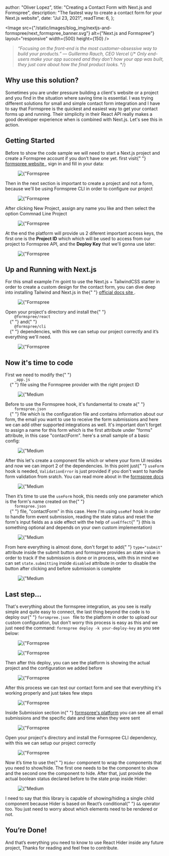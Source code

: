 
  author: "Oliver Lopez",
  title: "Creating a Contact Form with Next.js and Formspree",
  description:
    "The fastest way to create a contact form for your Next.js website",
  date: "Jul 23, 2021",
  readTime: 6,
};


<Image
  src={"/static/images/blog_img/nextjs-and-formspree/next_formspree_banner.svg"}
  alt={"Next.js and Formspree"}
  layout="responsive"
  width={500}
  height={150}
/>

<blockquote className="break-words text-md text-left leading-relaxed">
  <i>
    “Focusing on the front-end is the most customer-obsessive way to build your
    products.” — <span>Guillermo Rauch, CEO Vercel</span>
  </i>
  {/* <i>
    Only end-users make your app succeed and they don't how your app was built,
    they just care about how the final product looks.
  </i> */}
</blockquote>

<h2 className="mt-6 text-2xl font-bold">Why use this solution?</h2>

<p className="break-words text-md text-left leading-relaxed text-gray-700 dark:text-white">
  Sometimes you are under pressure building a client's website or a project and
  you find in the situation where saving time is essential. I was trying
  different solutions for small and simple contact form integration and I have
  to say that Formspree is the quickest and easiest way to get your contact
  forms up and running. Their simplicity in their React API really makes a good
  developer experience when is combined with Next.js. Let's see this in action.
</p>

<h2 className="mt-6 text-2xl font-bold">Getting Started</h2>

<p className="break-words text-md text-left leading-relaxed text-gray-700 dark:text-white">
  Before to show the code sample we will need to start a Next.js project and
  create a Formspree account if you don’t have one yet. first visit{" "}
  <a className="text-blue-400 dark:text-blue-400" href="https://formspree.io">
    formspree website
  </a>
  , sign in and fill in your data:
</p>

<figure className="md:px-5 md:mt-4 md:mb-5">
  <Image
    className="rounded-lg"
    src={"/static/images/blog_img/nextjs-and-formspree/platform_1.png"}
    alt={"Formspree sign up"}
    layout="responsive"
    width={700}
    height={375}
  />
</figure>

<p className="break-words text-md text-left leading-relaxed text-gray-700 dark:text-white">
  Then in the next section is important to create a project and not a form,
  because we'll be using Formspree CLI in order to configure our project
</p>

<figure className="md:px-5 md:mt-4 md:mb-5">
  <Image
    className="rounded-lg"
    src={"/static/images/blog_img/nextjs-and-formspree/platform_2.png"}
    alt={"Formspree create a project"}
    layout="responsive"
    width={700}
    height={375}
  />
</figure>

<p className="break-words text-md text-left leading-relaxed text-gray-700 dark:text-white">
  After clicking New Project, assign any name you like and then select the
  option <span className="font-semibold">Commnad Line Project</span>
</p>

<figure className="md:px-5 md:mt-4 md:mb-5">
  <Image
    className="rounded-lg"
    src={"/static/images/blog_img/nextjs-and-formspree/platform_3.png"}
    alt={"Formspree sign up"}
    layout="responsive"
    width={400}
    height={450}
  />
</figure>

<p className="break-words text-md text-left leading-relaxed text-gray-700 dark:text-white">
  At the end the platform will provide us 2 diferent important access keys, the
  first one is the <b>Project ID</b> which which will be used to access from our
  project to Formspree API, and the <b>Deploy Key</b> that we'll gonna use
  later:
</p>

<figure className="md:px-5 md:mt-4 md:mb-5">
  <Image
    className="rounded-lg"
    src={"/static/images/blog_img/nextjs-and-formspree/platform_4.png"}
    alt={"Formspree sign up"}
    layout="responsive"
    width={900}
    height={160}
  />
</figure>

<h2 className="mt-6 text-2xl font-bold">Up and Running with Next.js</h2>

<p className="break-words text-md text-left leading-relaxed text-gray-700 dark:text-white">
  For this small example I'm goint to use the Next.js + TailwindCSS starter in
  order to create a custom design for the contact form, you can dive deep into
  installing Tailwind and Next.js in the{" "}
  <a
    className="text-blue-500 dark:text-blue-400"
    href="https://tailwindcss.com/docs/guides/nextjs"
  >
    official docs site
  </a>
  .
</p>

<figure className="md:px-5 md:mt-4 md:mb-5">
  <Image
    className="rounded-lg"
    src={"/static/images/blog_img/nextjs-and-formspree/cli_1.png"}
    alt={"Formspree sign up"}
    layout="responsive"
    width={900}
    height={110}
  />
</figure>

<p className="break-words text-md text-left leading-relaxed text-gray-700 dark:text-white">
  Open your project's directory and install the{" "}
  <code className="dark:text-black bg-gray-300 rounded-lg font-semibold px-2 py-1">
    @formspree/react
  </code>{" "}
  and{" "}
  <code className="dark:text-black bg-gray-300 rounded-lg font-semibold px-2 py-1">
    @formspree/cli
  </code>{" "}
  dependencies, with this we can setup our project correctly and it’s everything
  we'll need.
</p>

<figure className="md:px-5 md:mt-4 md:mb-5">
  <Image
    className="rounded-lg"
    src={"/static/images/blog_img/nextjs-and-formspree/cli_2.png"}
    alt={"Formspree sign up"}
    layout="responsive"
    width={900}
    height={180}
  />
</figure>

<h2 className="mt-6 text-2xl font-bold">Now it's time to code</h2>

<p className="break-words text-md text-left leading-relaxed text-gray-700 dark:text-white">
  First we need to modify the{" "}
  <code className="dark:text-black bg-gray-300 rounded-lg font-semibold px-2 py-1">
    _app.js
  </code>{" "}
  file using the Formspree provider with the right project ID
</p>

<figure className="md:px-5 md:mt-4 md:mb-5">
  <Image
    className="rounded-lg"
    src={"/static/images/blog_img/nextjs-and-formspree/code_1.png"}
    alt={"Medium Skeleton"}
    layout="responsive"
    width={650}
    height={400}
  />
</figure>

<p className="break-words text-md text-left leading-relaxed text-gray-700 dark:text-white">
  Before to use the Formspree hook, it's fundamental to create a{" "}
  <code className="dark:text-black bg-gray-300 rounded-lg font-semibold px-2 py-1">
    formspree.json
  </code>{" "}
  file which is the configuration file and contains information about our form,
  the email you want to use to receive the form submissions and here we can add
  other supported integrations as well. It's important don't forget to assign a
  name for this form which is the first attribute under "forms" attribute, in
  this case "contactForm". here's a small sample of a basic config:
</p>

<figure className="md:px-5 md:mt-4 md:mb-5">
  <Image
    className="rounded-lg"
    src={"/static/images/blog_img/nextjs-and-formspree/code_2.png"}
    alt={"Medium Skeleton"}
    layout="responsive"
    width={650}
    height={400}
  />
</figure>

<p className="break-words text-md text-left leading-relaxed text-gray-700 dark:text-white">
  After this let's create a component file which or where your form UI resides
  and now we can import 2 of the dependencies. In this point just{" "}
  <code>useForm</code> hook is needed, <code>ValidationError</code>
  is just provided if you don't want to handle form validation from sratch. You can
  read more about in the <a
    className="text-blue-500 dark:text-blue-400"
    href="https://help.formspree.io/hc/en-us/articles/360055613373-The-Formspree-React-library#validation"
  >
    formspree docs
  </a>
</p>

<figure className="md:px-5 md:mt-4 md:mb-5">
  <Image
    className="rounded-lg"
    src={"/static/images/blog_img/nextjs-and-formspree/code_3.png"}
    alt={"Medium Skeleton"}
    layout="responsive"
    width={700}
    height={270}
  />
</figure>

<p className="break-words text-md text-left leading-relaxed text-gray-700 dark:text-white">
  Then it’s time to use the <code>useForm</code> hook, this needs only one
  parameter which is the form's name created on the{" "}
  <code className="dark:text-black bg-gray-300 rounded-lg font-semibold px-2 py-1">
    formspree.json
  </code>{" "}
  file, "contactForm" in this case. Here I'm using <code>useRef</code> hook in
  order to handle form event submission, reading the state status and reset the
  form's input fields as a side effect with the help of <code>useEffect</code>{" "}
  (this is something optional and depends on your own custom implementation)
</p>

<figure className="md:px-5 md:mt-4 md:mb-5">
  <Image
    className="rounded-lg"
    src={"/static/images/blog_img/nextjs-and-formspree/code_4.png"}
    alt={"Medium Skeleton"}
    layout="responsive"
    width={700}
    height={500}
  />
</figure>

<p className="break-words text-md text-left leading-relaxed text-gray-700 dark:text-white">
  From here everything is almost done, don't forget to add{" "}
  <code>type="submit"</code> attribute inside the submit button and formspree
  provides an state value in order to track if the submission is done or in
  process, with this in mind we can set <code>state.submitting</code> inside
  <code>disabled</code> attribute in order to disable the button after clicking and
  before submission is complete
</p>

<figure className="md:px-5 md:mt-4 md:mb-5">
  <Image
    className="rounded-lg"
    src={"/static/images/blog_img/nextjs-and-formspree/code_5.png"}
    alt={"Medium Skeleton"}
    layout="responsive"
    width={700}
    height={285}
  />
</figure>

<h2 className="mt-6 text-2xl font-bold">Last step...</h2>

<p className="break-words text-md text-left leading-relaxed text-gray-700 dark:text-white">
  That's everything about the formspree integration, as you see is really simple
  and quite easy to connect, the last thing beyond the code is to deploy our{" "}
  <code>forsmpree.json </code> file to the platform in order to upload our
  custom configuration, but don't worry this process is easy as this and we just
  need the command: <code>formspree deploy -k your-deploy-key</code> as you see
  below:
</p>

<figure className="md:px-5 md:mt-4 md:mb-5">
  <Image
    className="rounded-lg"
    src={"/static/images/blog_img/nextjs-and-formspree/cli_2.png"}
    alt={"Formspree sign up"}
    layout="responsive"
    width={900}
    height={100}
  />
</figure>

<figure className="md:px-5 mt-4 md:mb-5">
  <Image
    className="rounded-lg"
    src={"/static/images/blog_img/nextjs-and-formspree/cli_3.png"}
    alt={"Formspree sign up"}
    layout="responsive"
    width={900}
    height={180}
  />
</figure>

<p className="break-words text-md text-left leading-relaxed text-gray-700 dark:text-white">
  Then after this deploy, you can see the platform is showing the actual project
  and the configuration we added before
</p>

<figure className="md:px-5 md:mt-4 md:mb-5">
  <Image
    className="rounded-lg"
    src={"/static/images/blog_img/nextjs-and-formspree/platform_5.png"}
    alt={"Formspree sign up"}
    layout="responsive"
    width={900}
    height={150}
  />
</figure>

<p className="break-words text-md text-left leading-relaxed text-gray-700 dark:text-white">
  After this process we can test our contact form and see that everything it's
  working properly and just takes few steps
</p>

<figure className="md:px-5 md:mt-4 md:mb-5">
  <Image
    className="rounded-lg"
    src={"/static/images/blog_img/nextjs-and-formspree/form_example.gif"}
    alt={"Formspree sign up"}
    layout="responsive"
    width={"auto"}
    height={"auto"}
  />
</figure>

<p className="break-words text-md text-left leading-relaxed text-gray-700 dark:text-white">
  Inside Submission section in{" "}
  <a href="https://forsmpree.io">formspree's platform</a> you can see all email
  submissions and the specific date and time when they were sent
</p>

<figure className="md:px-5 md:mt-4 md:mb-5">
  <Image
    className="rounded-lg"
    src={"/static/images/blog_img/nextjs-and-formspree/platform_6.png"}
    alt={"Formspree sign up"}
    layout="responsive"
    width={900}
    height={300}
  />
</figure>

<p className="break-words text-md text-left leading-relaxed text-gray-700 dark:text-white">
  Open your project's directory and install the Formspree CLI dependency, with
  this we can setup our project correctly
</p>

<figure className="md:px-5 md:mt-4 md:mb-5">
  <Image
    className="rounded-lg"
    src={"/static/images/blog_img/nextjs-and-formspree/cli_2.png"}
    alt={"Formspree sign up"}
    layout="responsive"
    width={900}
    height={180}
  />
</figure>

<p className="break-words text-md text-left leading-relaxed text-gray-700 dark:text-white">
  Now it’s time to use the{" "}
  <code className="bg-gray-200 dark:bg-gray-500  px-1">Hider</code> component to
  wrap the components that you need to show/hide. The first one needs to be the
  component to show and the second one the component to hide. After that, just
  provide the actual boolean status declared before to the state prop inside
  Hider:
</p>

<figure className="md:px-5 md:mt-4 md:mb-5">
  <Image
    src={"/static/images/blog_img/intro-to-react/third_line.png"}
    alt={"Medium Skeleton"}
    layout="responsive"
    width={700}
    height={430}
  />
</figure>

<p className="break-words text-md text-left leading-relaxed text-gray-700 dark:text-white">
  I need to say that this library is capable of showing/hiding a single child
  component because Hider is based on React’s conditional{" "}
  <code className="bg-gray-200 dark:bg-gray-500 px-1">&&</code> operator too.
  You just need to worry about which elements need to be rendered or not.
</p>

<h2 className="mt-6 text-2xl font-bold">You’re Done!</h2>

<p className="break-words text-md text-left leading-relaxed text-gray-700 dark:text-white">
  And that’s everything you need to know to use React Hider inside any future
  project, Thanks for reading and feel free to contribute.
</p>
